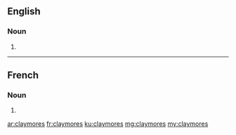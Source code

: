 ==English==

===Noun===
{{head|en|noun plural form}}

# {{plural of|claymore|lang=en}}

----

==French==

===Noun===
{{head|fr|noun plural form|g=?}}

# {{plural of|claymore|lang=fr}}

[[ar:claymores]]
[[fr:claymores]]
[[ku:claymores]]
[[mg:claymores]]
[[my:claymores]]